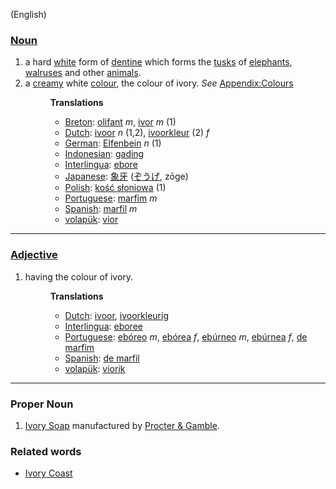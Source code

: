 (English)

===[[Noun]]===
#a hard [[white]] form of [[dentine]] which forms the [[tusk]]s of [[elephant]]s, [[walrus]]es and other [[animal]]s.
#a [[cream]]y white [[color|colour]], the colour of ivory.  ''See'' [[Wiktionary_Appendix:Colours|Appendix:Colours]]
#:'''Translations'''
#:*[[Breton]]: [[olifant]] ''m'', [[ivor]] ''m'' (1)
#:*[[Dutch]]: [[ivoor]] ''n'' (1,2), [[ivoorkleur]] (2) ''f''
#:*[[German]]: [[Elfenbein]] ''n'' (1)
#:*[[Indonesian]]: [[gading]]
#:*[[Interlingua]]: [[ebore]]
#:*[[Japanese]]: [[象牙]] ([[ぞうげ]], zōge)
#:*[[Polish]]: [[kość słoniowa]] (1)
#:*[[Portuguese]]: [[marfim]] ''m''
#:*[[Spanish]]: [[marfil]] ''m''
#:*[[volapük]]: [[vior]]

----

===[[Adjective]]===
#having the colour of ivory.
#:'''Translations'''
#:*[[Dutch]]: [[ivoor]], [[ivoorkleurig]]
#:*[[Interlingua]]: [[eboree]]
#:*[[Portuguese]]: [[ebóreo]] ''m'', [[ebórea]] ''f'', [[ebúrneo]] ''m'', [[ebúrnea]] ''f'', [[de marfim]]
#:*[[Spanish]]: [[de marfil]]
#:*[[volapük]]: [[viorik]]

----

===Proper Noun===
#[http://www.ivory.com/ Ivory Soap] manufactured by [http://www.pg.com Procter & Gamble].

===Related words===
*[[Ivory Coast]]